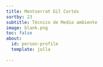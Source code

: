```yaml
---
title: Montserrat Gil Cortés 
sortby: 23
subtitle: Técnico de Medio ambiente 
image: blank.png
toc: false
about:
  id: person-profile
  template: jolla
 
---
```


:::{#person-profile}
:::




